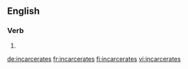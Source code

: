 ==English==

===Verb===
{{head|en|verb form}}

# {{en-third-person singular of|incarcerate}}

[[de:incarcerates]]
[[fr:incarcerates]]
[[fi:incarcerates]]
[[vi:incarcerates]]